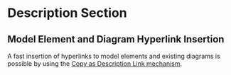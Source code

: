 =Description Section=

== Model Element and Diagram Hyperlink Insertion==
A fast insertion of hyperlinks to model elements and existing diagrams is possible by using the [[../help/topic/org.polarsys.capella.ui.doc/html/04.%20User%20Interface/4.06.%20Properties%20View.html#Description_Section|Copy as Description Link mechanism]].